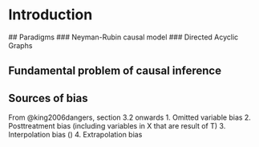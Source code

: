 # Introduction

## Paradigms
### Neyman-Rubin causal model
### Directed Acyclic Graphs

## Fundamental problem of causal inference

## Sources of bias
From @king2006dangers, section 3.2 onwards
1. Omitted variable bias
2. Posttreatment bias (including variables in X that are result of T)
3. Interpolation bias ()
4. Extrapolation bias
